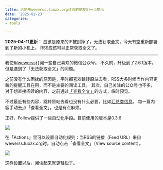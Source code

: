 ```yaml
---
title: 给使用wewerss.luozx.org订阅的朋友们一点提示
date: '2025-02-23'
categories:
- tools

---
```


**2025-04-11更新：**
应该是原来的IP被封掉了，无法获取全文，今天有空重新部署到了新的小机上。
RSS应该可以正常获取全文了。

---


我使用[wewerss](./wewerss.qmd)订阅一些自己喜欢的微信公众号。
不久前，升级到了2.6.1版本，但是遇到了「无法获取全文」的问题。

之前没有什么困扰的原因是，平时都喜欢跳转原站去看，RSS大多时候当作内容更新的提醒工具在用，而不是主要的阅读工具。
其次，自己关注的公众号也不多，对于想直接阅读的内容，之前通过[「查看全文」](https://github.com/cooderl/wewe-rss/issues/290#issuecomment-2567240893)的方式，临时预览。


不过最近有些内容，跳转原站去看也没有什么必要，比如[汇总类信息](https://mp.weixin.qq.com/s/7o-Oir19Wruq66KVbRR0Uw)。
每一篇内容手动去点「查看全文」，也是有点麻烦。

正好，Follow提供了一些自动化手段。目前使用的版本是0.3.6

![](https://image.luozx.org/garden/2025/02/192dd3e4aeac05e41d28a485fd4fa5dd.png)

在「Actions」里可以设置自动化规则：当RSS的链接（Feed URL）来自wewerss.luozx.org时，自动点击「查看全文」（View source content）。

![](https://image.luozx.org/garden/2025/02/b45657a20a52b063f368791496ab1035.png)

这样设置以后，阅读起来就更轻松了。